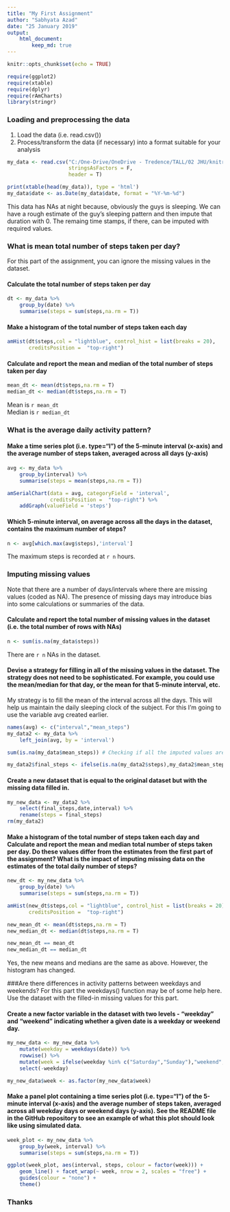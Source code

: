 ---
title: "My First Assignment"
author: "Sabhyata Azad"
date: "25 January 2019"
output:
    html_document:
        keep_md: true
---

```{r setup, include=FALSE}
knitr::opts_chunk$set(echo = TRUE)
```
```{r}
require(ggplot2)
require(xtable)
require(dplyr)
require(rAmCharts)
library(stringr)
```

### Loading and preprocessing the data

1. Load the data (i.e. read.csv())
2. Process/transform the data (if necessary) into a format suitable for your analysis

```{r}
my_data <- read.csv("C:/One-Drive/OneDrive - Tredence/TALL/02 JHU/knitr/activity.csv",
                    stringsAsFactors = F,
                    header = T)
```
```{r, results='asis'}
print(xtable(head(my_data)), type = 'html')
my_data$date <- as.Date(my_data$date, format = "%Y-%m-%d")
```


This data has NAs at night because, obviously the guys is sleeping. We can have a rough estimate of the guy's sleeping pattern and then impute that duration with 0. The remaing time stamps, if there, can be imputed with required values.

### What is mean total number of steps taken per day?
For this part of the assignment, you can ignore the missing values in the dataset.


#### Calculate the total number of steps taken per day


```{r}
dt <- my_data %>% 
    group_by(date) %>% 
    summarise(steps = sum(steps,na.rm = T))
```

#### Make a histogram of the total number of steps taken each day

```{r}
amHist(dt$steps,col = "lightblue", control_hist = list(breaks = 20),
       creditsPosition =  "top-right")
```

  
#### Calculate and report the mean and median of the total number of steps taken per day

```{r}
mean_dt <- mean(dt$steps,na.rm = T)
median_dt <- median(dt$steps,na.rm = T)
```

Mean is `r mean_dt`  
Median is `r median_dt`  

### What is the average daily activity pattern?

#### Make a time series plot (i.e. type="l") of the 5-minute interval (x-axis) and the average number of steps taken, averaged across all days (y-axis)

```{r}
avg <- my_data %>% 
    group_by(interval) %>% 
    summarise(steps = mean(steps,na.rm = T))

amSerialChart(data = avg, categoryField = 'interval',
              creditsPosition =  "top-right") %>%
    addGraph(valueField = 'steps')
```

#### Which 5-minute interval, on average across all the days in the dataset, contains the maximum number of steps?
```{r}
n <- avg[which.max(avg$steps),'interval']
```
  
  The maximum steps is recorded at `r n` hours.


### Imputing missing values
Note that there are a number of days/intervals where there are missing values (coded as NA). The presence of missing days may introduce bias into some calculations or summaries of the data.

#### Calculate and report the total number of missing values in the dataset (i.e. the total number of rows with NAs)

```{r}
n <- sum(is.na(my_data$steps))
```

There are `r n` NAs in the dataset.

#### Devise a strategy for filling in all of the missing values in the dataset. The strategy does not need to be sophisticated. For example, you could use the mean/median for that day, or the mean for that 5-minute interval, etc.

My strategy is to fill the mean of the interval across all the days. This will help us maintain the daily sleeping clock of the subject.
For this I'm going to use the variable avg created earlier.

```{r}
names(avg) <- c("interval","mean_steps")
my_data2 <- my_data %>% 
    left_join(avg, by = 'interval')

sum(is.na(my_data$mean_steps)) # Checking if all the imputed values are present or not

my_data2$final_steps <- ifelse(is.na(my_data2$steps),my_data2$mean_steps,my_data2$steps)
```

#### Create a new dataset that is equal to the original dataset but with the missing data filled in.

```{r}
my_new_data <- my_data2 %>% 
    select(final_steps,date,interval) %>% 
    rename(steps = final_steps)
rm(my_data2)
```

#### Make a histogram of the total number of steps taken each day and Calculate and report the mean and median total number of steps taken per day. Do these values differ from the estimates from the first part of the assignment? What is the impact of imputing missing data on the estimates of the total daily number of steps?

```{r}
new_dt <- my_new_data %>% 
    group_by(date) %>% 
    summarise(steps = sum(steps,na.rm = T))

amHist(new_dt$steps,col = "lightblue", control_hist = list(breaks = 20),
       creditsPosition =  "top-right")

new_mean_dt <- mean(dt$steps,na.rm = T)
new_median_dt <- median(dt$steps,na.rm = T)

new_mean_dt == mean_dt
new_median_dt == median_dt
```

Yes, the new means and medians are the same as above. However, the histogram has changed.

###Are there differences in activity patterns between weekdays and weekends?
For this part the weekdays() function may be of some help here. Use the dataset with the filled-in missing values for this part.

#### Create a new factor variable in the dataset with two levels - "weekday" and "weekend" indicating whether a given date is a weekday or weekend day.

```{r}
my_new_data <- my_new_data %>% 
    mutate(weekday = weekdays(date)) %>%
    rowwise() %>% 
    mutate(week = ifelse(weekday %in% c("Saturday","Sunday"),"weekend","weekday")) %>% 
    select(-weekday)

my_new_data$week <- as.factor(my_new_data$week)
```

#### Make a panel plot containing a time series plot (i.e. type="l") of the 5-minute interval (x-axis) and the average number of steps taken, averaged across all weekday days or weekend days (y-axis). See the README file in the GitHub repository to see an example of what this plot should look like using simulated data.

```{r}
week_plot <- my_new_data %>% 
    group_by(week, interval) %>% 
    summarise(steps = sum(steps,na.rm = T))

ggplot(week_plot, aes(interval, steps, colour = factor(week))) +
    geom_line() + facet_wrap(~ week, nrow = 2, scales = "free") +
    guides(colour = "none") +
    theme()
```


### Thanks